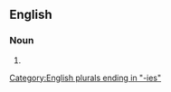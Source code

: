 ==English==

===Noun===
{{head|en|noun plural form}}

# {{plural of|availability|lang=en}}

[[Category:English plurals ending in "-ies"]]